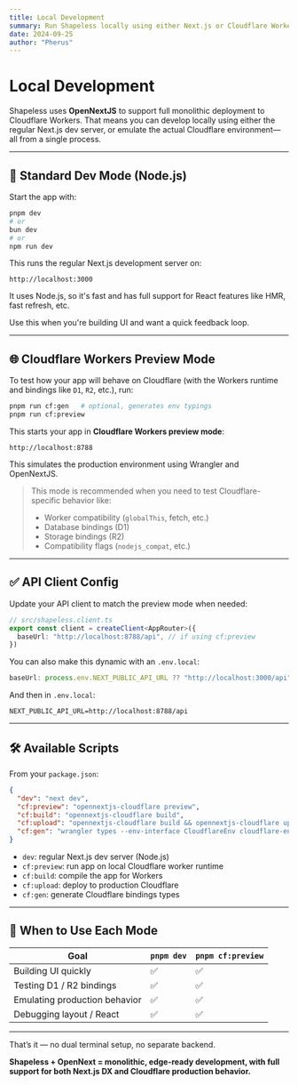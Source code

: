 ```yaml
---
title: Local Development
summary: Run Shapeless locally using either Next.js or Cloudflare Workers via OpenNextJS
date: 2024-09-25
author: "Pherus"
---
```


# Local Development

Shapeless uses **OpenNextJS** to support full monolithic deployment to Cloudflare Workers. That means you can develop locally using either the regular Next.js dev server, or emulate the actual Cloudflare environment—all from a single process.

---

## 🚀 Standard Dev Mode (Node.js)

Start the app with:

```bash
pnpm dev
# or
bun dev
# or
npm run dev
```

This runs the regular Next.js development server on:

```
http://localhost:3000
```

It uses Node.js, so it's fast and has full support for React features like HMR, fast refresh, etc.

Use this when you're building UI and want a quick feedback loop.

---

## 🌐 Cloudflare Workers Preview Mode

To test how your app will behave on Cloudflare (with the Workers runtime and bindings like `D1`, `R2`, etc.), run:

```bash
pnpm run cf:gen   # optional, generates env typings
pnpm run cf:preview
```

This starts your app in **Cloudflare Workers preview mode**:

```
http://localhost:8788
```

This simulates the production environment using Wrangler and OpenNextJS.

> This mode is recommended when you need to test Cloudflare-specific behavior like:
>
> - Worker compatibility (`globalThis`, fetch, etc.)
> - Database bindings (D1)
> - Storage bindings (R2)
> - Compatibility flags (`nodejs_compat`, etc.)

---

## ✅ API Client Config

Update your API client to match the preview mode when needed:

```ts
// src/shapeless.client.ts
export const client = createClient<AppRouter>({
  baseUrl: "http://localhost:8788/api", // if using cf:preview
})
```

You can also make this dynamic with an `.env.local`:

```ts
baseUrl: process.env.NEXT_PUBLIC_API_URL ?? "http://localhost:3000/api"
```

And then in `.env.local`:

```env
NEXT_PUBLIC_API_URL=http://localhost:8788/api
```

---

## 🛠 Available Scripts

From your `package.json`:

```json
{
  "dev": "next dev",
  "cf:preview": "opennextjs-cloudflare preview",
  "cf:build": "opennextjs-cloudflare build",
  "cf:upload": "opennextjs-cloudflare build && opennextjs-cloudflare upload",
  "cf:gen": "wrangler types --env-interface CloudflareEnv cloudflare-env.d.ts"
}
```

- `dev`: regular Next.js dev server (Node.js)
- `cf:preview`: run app on local Cloudflare worker runtime
- `cf:build`: compile the app for Workers
- `cf:upload`: deploy to production Cloudflare
- `cf:gen`: generate Cloudflare bindings types

---

## 🧪 When to Use Each Mode

<table className="w-full border border-muted text-left text-sm">
  <thead className="bg-muted/20">
    <tr>
      <th className="p-3 font-medium border-b border-muted">Goal</th>
      <th className="p-3 font-medium border-b border-muted">
        <code>pnpm dev</code>
      </th>
      <th className="p-3 font-medium border-b border-muted">
        <code>pnpm cf:preview</code>
      </th>
    </tr>
  </thead>
  <tbody>
    <tr className="border-b border-muted">
      <td className="p-3 text-muted-foreground">Building UI quickly</td>
      <td className="p-3">✅</td>
      <td className="p-3">✅</td>
    </tr>
    <tr className="border-b border-muted">
      <td className="p-3 text-muted-foreground">Testing D1 / R2 bindings</td>
      <td className="p-3">✅</td>
      <td className="p-3">✅</td>
    </tr>
    <tr className="border-b border-muted">
      <td className="p-3 text-muted-foreground">
        Emulating production behavior
      </td>
      <td className="p-3">✅</td>
      <td className="p-3">✅</td>
    </tr>
    <tr>
      <td className="p-3 text-muted-foreground">Debugging layout / React</td>
      <td className="p-3">✅</td>
      <td className="p-3">✅</td>
    </tr>
  </tbody>
</table>

---

That’s it — no dual terminal setup, no separate backend.

**Shapeless + OpenNext = monolithic, edge-ready development, with full support for both Next.js DX and Cloudflare production behavior.**
